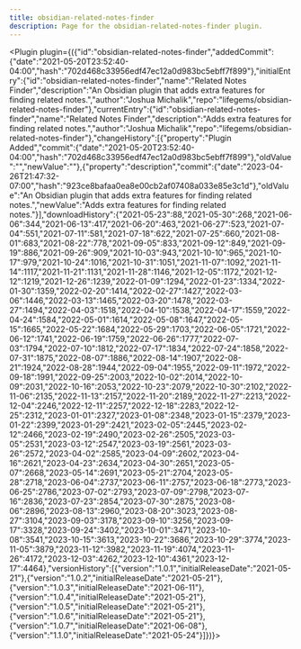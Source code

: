 ---
title: obsidian-related-notes-finder
description: Page for the obsidian-related-notes-finder plugin.
---


<Plugin plugin={({"id":"obsidian-related-notes-finder","addedCommit":{"date":"2021-05-20T23:52:40-04:00","hash":"702d468c33956edf47ec12a0d983bc5ebff7f899"},"initialEntry":{"id":"obsidian-related-notes-finder","name":"Related Notes Finder","description":"An Obsidian plugin that adds extra features for finding related notes.","author":"Joshua Michalik","repo":"lifegems/obsidian-related-notes-finder"},"currentEntry":{"id":"obsidian-related-notes-finder","name":"Related Notes Finder","description":"Adds extra features for finding related notes.","author":"Joshua Michalik","repo":"lifegems/obsidian-related-notes-finder"},"changeHistory":[{"property":"Plugin Added","commit":{"date":"2021-05-20T23:52:40-04:00","hash":"702d468c33956edf47ec12a0d983bc5ebff7f899"},"oldValue":"","newValue":""},{"property":"description","commit":{"date":"2023-04-26T21:47:32-07:00","hash":"923ce8bafaa0ea8e00cb2af07408a033e85e3c1d"},"oldValue":"An Obsidian plugin that adds extra features for finding related notes.","newValue":"Adds extra features for finding related notes."}],"downloadHistory":{"2021-05-23":88,"2021-05-30":268,"2021-06-06":344,"2021-06-13":417,"2021-06-20":463,"2021-06-27":523,"2021-07-04":551,"2021-07-11":581,"2021-07-18":622,"2021-07-25":660,"2021-08-01":683,"2021-08-22":778,"2021-09-05":833,"2021-09-12":849,"2021-09-19":886,"2021-09-26":909,"2021-10-03":943,"2021-10-10":965,"2021-10-17":979,"2021-10-24":1016,"2021-10-31":1051,"2021-11-07":1092,"2021-11-14":1117,"2021-11-21":1131,"2021-11-28":1146,"2021-12-05":1172,"2021-12-12":1219,"2021-12-26":1239,"2022-01-09":1294,"2022-01-23":1334,"2022-01-30":1359,"2022-02-20":1414,"2022-02-27":1427,"2022-03-06":1446,"2022-03-13":1465,"2022-03-20":1478,"2022-03-27":1494,"2022-04-03":1518,"2022-04-10":1538,"2022-04-17":1559,"2022-04-24":1584,"2022-05-01":1614,"2022-05-08":1647,"2022-05-15":1665,"2022-05-22":1684,"2022-05-29":1703,"2022-06-05":1721,"2022-06-12":1741,"2022-06-19":1759,"2022-06-26":1777,"2022-07-03":1794,"2022-07-10":1812,"2022-07-17":1834,"2022-07-24":1858,"2022-07-31":1875,"2022-08-07":1886,"2022-08-14":1907,"2022-08-21":1924,"2022-08-28":1944,"2022-09-04":1955,"2022-09-11":1972,"2022-09-18":1991,"2022-09-25":2003,"2022-10-02":2014,"2022-10-09":2031,"2022-10-16":2053,"2022-10-23":2079,"2022-10-30":2102,"2022-11-06":2135,"2022-11-13":2157,"2022-11-20":2189,"2022-11-27":2213,"2022-12-04":2246,"2022-12-11":2257,"2022-12-18":2283,"2022-12-25":2312,"2023-01-01":2327,"2023-01-08":2348,"2023-01-15":2379,"2023-01-22":2399,"2023-01-29":2421,"2023-02-05":2445,"2023-02-12":2466,"2023-02-19":2490,"2023-02-26":2505,"2023-03-05":2531,"2023-03-12":2547,"2023-03-19":2561,"2023-03-26":2572,"2023-04-02":2585,"2023-04-09":2602,"2023-04-16":2621,"2023-04-23":2634,"2023-04-30":2651,"2023-05-07":2668,"2023-05-14":2691,"2023-05-21":2704,"2023-05-28":2718,"2023-06-04":2737,"2023-06-11":2757,"2023-06-18":2773,"2023-06-25":2786,"2023-07-02":2793,"2023-07-09":2798,"2023-07-16":2836,"2023-07-23":2854,"2023-07-30":2875,"2023-08-06":2896,"2023-08-13":2960,"2023-08-20":3023,"2023-08-27":3104,"2023-09-03":3178,"2023-09-10":3256,"2023-09-17":3328,"2023-09-24":3402,"2023-10-01":3471,"2023-10-08":3541,"2023-10-15":3613,"2023-10-22":3686,"2023-10-29":3774,"2023-11-05":3879,"2023-11-12":3982,"2023-11-19":4074,"2023-11-26":4172,"2023-12-03":4262,"2023-12-10":4361,"2023-12-17":4464},"versionHistory":[{"version":"1.0.1","initialReleaseDate":"2021-05-21"},{"version":"1.0.2","initialReleaseDate":"2021-05-21"},{"version":"1.0.3","initialReleaseDate":"2021-06-11"},{"version":"1.0.4","initialReleaseDate":"2021-05-21"},{"version":"1.0.5","initialReleaseDate":"2021-05-21"},{"version":"1.0.6","initialReleaseDate":"2021-05-21"},{"version":"1.0.7","initialReleaseDate":"2021-06-08"},{"version":"1.1.0","initialReleaseDate":"2021-05-24"}]})}></Plugin>